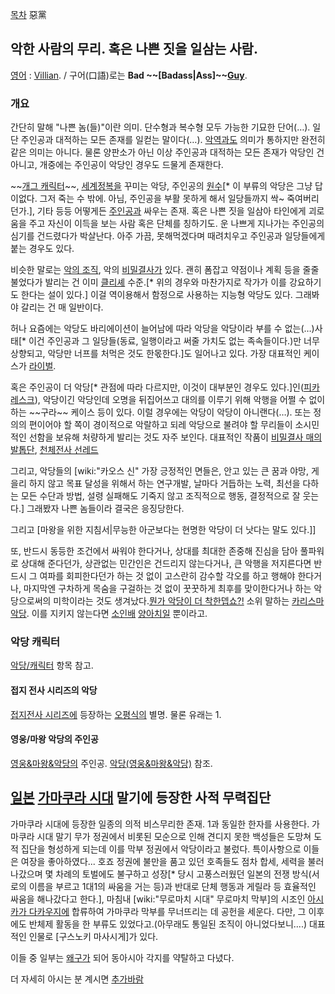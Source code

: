 [[목차]]
惡黨
== 악한 사람의 무리. 혹은 나쁜 짓을 일삼는 사람. ==
[[영어]] : [[빌런|Villian]]. / 구어(口語)로는 '''Bad ~~[Badass|Ass]~~[[가이|Guy]]'''.

=== 개요 ===
간단히 말해 "나쁜 놈(들)"이란 의미. 단수형과 복수형 모두 가능한 기묘한 단어(…). 일단 주인공과 대적하는 모든 존재를 일컫는 말이다(…). [[악역]]과도 의미가 통하지만 완전히 같은 의미는 아니다. 물론 양판소가 아닌 이상 주인공과 대적하는 모든 존재가 악당인 건 아니고, 개중에는 주인공이 악당인 경우도 드물게 존재한다.

~~[[개그 캐릭터]]~~, [[세계정복]]을 꾸미는 악당, 주인공의 [[원수]][* 이 부류의 악당은 그냥 답이없다. 그저 죽는 수 밖에. 아님, 주인공을 부활 못하게 해서 일당들까지 싹~ 죽여버리던가.], 기타 등등 어떻게든 [[주인공]]과 싸우는 존재. 혹은 나쁜 짓을 일삼아 타인에게 괴로움을 주고 자신이 이득을 보는 사람 혹은 단체를 칭하기도. 운 나쁘게 지나가는 주인공의 심기를 건드렸다가 박살난다. 아주 가끔, 못해먹겠다며 때려치우고 주인공과 일당들에게 붙는 경우도 있다.

비슷한 말로는 [[악의 조직]], 악의 [[비밀결사]]가 있다. 괜히 폼잡고 약점이나 계획 등을 줄줄 불었다가 발리는 건 이미 [[클리셰]] 수준.[* 위의 경우와 마찬가지로 작가가 이를 강요하기도 한다는 설이 있다.] 이걸 역이용해서 함정으로 사용하는 지능형 악당도 있다. 그래봐야 갈리는 건 매 일반이다.

허나 요즘에는 악당도 바리에이션이 늘어남에 따라 악당을 악당이라 부를 수 없는(…)사태[* 이건 주인공과 그 일당들(동료, 일행이라고 써줄 가치도 없는 족속들이다.)만 너무 상향되고, 악당만 너프를 처먹은 것도 한몫한다.]도 일어나고 있다. 가장 대표적인 케이스가 [[라이벌]].

혹은 주인공이 더 악당[* 관점에 따라 다르지만, 이것이 대부분인 경우도 있다.]인([[피카레스크]]), 악당이긴 악당인데 오명을 뒤집어쓰고 대의를 이루기 위해 악행을 어쩔 수 없이 하는 ~~구라~~ 케이스 등이 있다. 이럴 경우에는 악당이 악당이 아니랜다(…). 또는 정의의 편이어야 할 쪽이 경이적으로 악랄하고 되레 악당으로 불려야 할 무리들이 소시민적인 선함을 보유해 처량하게 발리는 것도 자주 보인다. 대표적인 작품이 [[비밀결사 매의발톱단]], [[천체전사 선레드]]

그리고, 악당들의 [wiki:"카오스 신" 가장 긍정적인 면들은, 안고 있는 큰 꿈과 야망, 게을리 하지 않고 목표 달성을 위해서 하는 연구개발, 날마다 거듭하는 노력,  최선을 다하는 모든 수단과 방법, 설령 실패해도 기죽지 않고 조직적으로 행동, 결정적으로 잘 웃는다.] 그래봤자 나쁜 놈들이라 결국은 응징당한다.

그리고 [마왕을 위한 지침서|무능한 아군보다는 현명한 악당이 더 낫다는 말도 있다.]]

또, 반드시 동등한 조건에서 싸워야 한다거나, 상대를 최대한 존중해 진심을 담아 풀파워로 상대해 준다던가, 상관없는 민간인은 건드리지 않는다거나, 큰 악행을 저지른다면 반드시 그 여파를 회피한다던가 하는 것 없이 고스란히 감수할 각오를 하고 행해야 한다거나, 마지막엔 구차하게 목숨을 구걸하는 것 없이 꿋꿋하게 최후를 맞이한다거나 하는 악당으로써의 미학이라는 것도 생겨났다.[http://upload.inven.co.kr/upload/2013/07/18/bbs/i3931611352.jpg  뭔가 악당이 더 착한뎁쇼?!] 소위 말하는 [[카리스마]] [[악당]]. 이를 지키지 않는다면 [[소인배]] [[양아치]]일 뿐이라고.

=== 악당 캐릭터 ===
[[악당/캐릭터]] 항목 참고.

==== 접지 전사 시리즈의 악당 ====
[[접지전사 시리즈]]에 등장하는 [[오평식]]의 별명. 물론 유래는 1.

==== 영웅/마왕 악당의 주인공 ====
[[영웅&마왕&악당]]의 주인공. [[악당(영웅&마왕&악당)]] 참조.

== [[일본]] [[가마쿠라 시대]] 말기에 등장한 사적 무력집단 ==
가마쿠라 시대에 등장한 일종의 의적 비스무리한 존재. 1과 동일한 한자를 사용한다. 가마쿠라 시대 말기 무가 정권에서 비롯된 모순으로 인해 견디지 못한 백성들은 도망쳐 도적 집단을 형성하게 되는데 이를 막부 정권에서 악당이라고 불렀다. 특이사항으로 이들은 여장을 좋아하였다... 호죠 정권에 불만을 품고 있던 호족들도 점차 합세, 세력을 불러나갔으며 몇 차례의 토벌에도 불구하고 성장[* 당시 고풍스러웠던 일본의 전쟁 방식(서로의 이름을 부르고 1대1의 싸움을 거는 등)과 반대로 단체 행동과 게릴라 등 효율적인 싸움을 해나갔다고 한다.], 마침내 [wiki:"무로마치 시대" 무로마치 막부]의 시조인 [[아시카가 다카우지]]에 합류하여 가마쿠라 막부를 무너뜨리는 데 공헌을 세운다. 다만, 그 이후에도 반체제 활동을 한 부류도 있었다고.(아무래도 통일된 조직이 아니었다보니....)
대표적인 인물로 [구스노키 마사시게]가 있다.

이들 중 일부는 [[왜구]]가 되어 동아시아 각지를 약탈하고 다녔다. 

더 자세히 아시는 분 계시면 [[추가바람]]
